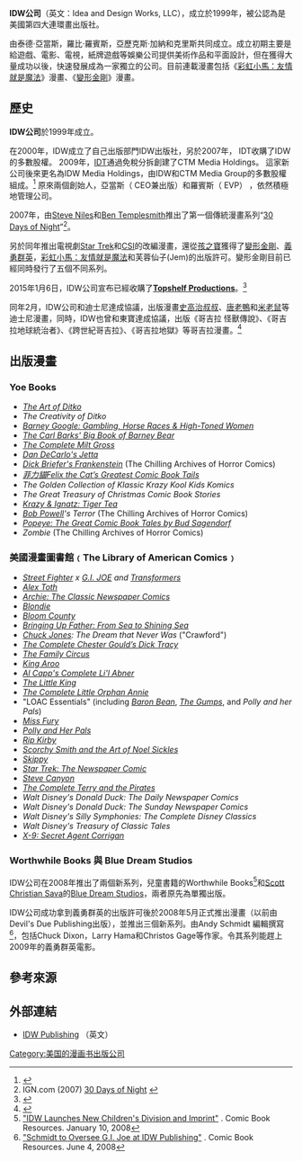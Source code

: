 '''IDW公司'''（英文：Idea and Design Works, LLC），成立於1999年，被公認為是美國第四大連環畫出版社。

由泰德·亞當斯，羅比·羅賓斯，亞歷克斯·加納和克里斯共同成立。成立初期主要是給遊戲、電影、電視，紙牌遊戲等娛樂公司提供美術作品和平面設計，但在獲得大量成功以後，快速發展成為一家獨立的公司。目前連載漫畫包括《[[彩虹小馬：友情就是魔法_(漫畫)|彩虹小馬：友情就是魔法]]》漫畫、《[[變形金剛_(IDW)|變形金剛]]》漫畫。

==歷史==
'''IDW公司'''於1999年成立。

在2000年，IDW成立了自己出版部門IDW出版社，另於2007年， IDT收購了IDW的多數股權。 2009年，[[IDT_Corp.|IDT]]通過免稅分拆創建了CTM Media Holdings。 這家新公司後來更名為IDW Media Holdings，由IDW和CTM Media Group的多數股權組成。<ref>{{cite web|url=http://www.ctmholdings.com/index.html|title=CTM HOLDINGS|author=|date=|work=ctmholdings.com|accessdate=31 December 2015|archive-url=https://web.archive.org/web/20160222162106/http://ctmholdings.com/index.html|archive-date=2016-02-22|dead-url=yes}}</ref>
原來兩個創始人，亞當斯（ CEO兼出版）和羅賓斯（ EVP） ，依然積極地管理公司。

2007年，由[[Steve_Niles|Steve Niles]]和[[Ben_Templesmith|Ben Templesmith]]推出了第一個傳統漫畫系列“[[30_Days_of_Night|30 Days of Night]]”<ref>IGN.com (2007) [http://movies.ign.com/objects/486/486900.html 30 Days of Night] {{Wayback|url=http://movies.ign.com/objects/486/486900.html |date=20120904194652 }}</ref>。

另於同年推出電視劇[[Star_Trek|Star Trek]]和[[CSI|CSI]]的改編漫畫，還從[[孩之寶|孩之寶]]獲得了[[變形金剛|變形金剛]]、[[義勇群英|義勇群英]]，[[彩虹小馬：友情就是魔法|彩虹小馬：友情就是魔法]]和芙蓉仙子(Jem)的出版許可。變形金剛目前已經同時發行了五個不同系列。

2015年1月6日，IDW公司宣布已經收購了'''[[Topshelf_Productions|Topshelf Productions]]'''。<ref>{{cite web|url=http://www.comicbookresources.com/?page=article&id=58242|title=IDW Publishing Acquires Top Shelf Productions|author=|date=|work=Comic Book Resources|accessdate=31 December 2015|archive-date=2016-08-22|archive-url=https://web.archive.org/web/20160822184919/http://www.comicbookresources.com/?page=article&id=58242|dead-url=no}}</ref>

同年2月，IDW公司和迪士尼達成協議，出版漫畫[[史高治叔叔|史高治叔叔]]、[[唐老鴨|唐老鴨]]和[[米老鼠|米老鼠]]等迪士尼漫畫，同時，IDW也曾和東寶達成協議，出版《哥吉拉 怪獸傳說》、《哥吉拉地球統治者》、《跨世紀哥吉拉》、《哥吉拉地獄》等哥吉拉漫畫。<ref>{{cite web|url=https://www.idwpublishing.com/disney-comics-stores-april-2015/|title=Disney Comics in Stores April 2015|author=|date=|work=IDW Publishing|accessdate=31 December 2015|archive-url=https://web.archive.org/web/20181214225210/http://www.idwpublishing.com/disney-comics-stores-april-2015/|archive-date=2018-12-14|dead-url=yes}}</ref>

==出版漫畫==
===Yoe Books===

*''[[Steve_Ditko|The Art of Ditko]]''
*''The Creativity of Ditko''
*''[[Barney_Google_and_Snuffy_Smith|Barney Google: Gambling, Horse Races & High-Toned Women]]''
*''[[List_of_non-Disney_comics_by_Carl_Barks|The Carl Barks' Big Book of Barney Bear]]''
*''[[Milt_Gross|The Complete Milt Gross]]''
*''[[Dan_DeCarlo|Dan DeCarlo's Jetta]]''
*''[[Dick_Briefer|Dick Briefer's Frankenstein]]'' (The Chilling Archives of Horror Comics)
*''[[菲力貓|菲力貓]][[Felix_the_Cat|Felix the Cat’s Greatest Comic Book Tails]]''
*''The Golden Collection of Klassic Krazy Kool Kids Komics''
*''The Great Treasury of Christmas Comic Book Stories''
*''[[Krazy_Kat|Krazy & Ignatz: Tiger Tea]]''
*''[[Bob_Powell|Bob Powell]]'s Terror'' (The Chilling Archives of Horror Comics)
*''[[Bud_Sagendorf|Popeye: The Great Comic Book Tales by Bud Sagendorf]]''
*''Zombie'' (The Chilling Archives of Horror Comics)

===美國漫畫圖書館﹙The Library of American Comics﹚===
*''[[Street_Fighter|Street Fighter]] x [[G.I._Joe_(comic)|G.I. JOE]] and [[Transformers|Transformers]]'' 
*''[[Alex_Toth|Alex Toth]]''
*''[[Archie_Andrews_(comics)|Archie: The Classic Newspaper Comics]]''
*''[[Blondie_(comic_strip)|Blondie]]''
*''[[Bloom_County|Bloom County]]''
*''[[Bringing_Up_Father|Bringing Up Father: From Sea to Shining Sea]]''
*''[[Chuck_Jones|Chuck Jones]]: The Dream that Never Was'' ("Crawford")
*''[[Dick_Tracy|The Complete Chester Gould’s Dick Tracy]]''
*''[[The_Family_Circus|The Family Circus]]''
*''[[King_Aroo|King Aroo]]''
*''[[Li'l_Abner|Al Capp's Complete Li'l Abner]]''
*''[[The_Little_King|The Little King]]''
*''[[Little_Orphan_Annie|The Complete Little Orphan Annie]]''
*"LOAC Essentials" (including ''[[Baron_Bean|Baron Bean]]'', ''[[The_Gumps|The Gumps]]'', and ''Polly and her Pals'')
*''[[Miss_Fury|Miss Fury]]''
*''[[Polly_and_Her_Pals|Polly and Her Pals]]''
*''[[Rip_Kirby|Rip Kirby]]''
*''[[Scorchy_Smith|Scorchy Smith and the Art of Noel Sickles]]''
*''[[Skippy_(comic_strip)|Skippy]]''
*''[[Star_trek#Comics|Star Trek: The Newspaper Comic]]''
*''[[Steve_Canyon|Steve Canyon]]''
*''[[Terry_and_the_Pirates_(comic_strip)|The Complete Terry and the Pirates]]''
* ''Walt Disney's Donald Duck: The Daily Newspaper Comics''
* ''Walt Disney's Donald Duck: The Sunday Newspaper Comics''
* ''Walt Disney's Silly Symphonies: The Complete Disney Classics''
* ''Walt Disney's Treasury of Classic Tales''
*''[[Secret_Agent_X-9|X-9: Secret Agent Corrigan]]''

===Worthwhile Books 與 Blue Dream Studios===
IDW公司在2008年推出了兩個新系列，兒童書籍的Worthwhile Books<ref>[http://www.comicbookresources.com/news/newsitem.cgi?id=12720 "IDW Launches New Children's Division and Imprint"] {{Wayback|url=http://www.comicbookresources.com/news/newsitem.cgi?id=12720 |date=20160303195711 }}. Comic Book Resources. January 10, 2008</ref>和[[Scott_Christian_Sava|Scott Christian Sava]]的[[Blue_Dream_Studios|Blue Dream Studios]]，兩者原先為單獨出版。

IDW公司成功拿到義勇群英的出版許可後於2008年5月正式推出漫畫（以前由Devil's Due Publishing出版），並推出三個新系列。由Andy Schmidt 編輯撰寫<ref>[http://www.comicbookresources.com/?id=16685&page=article "Schmidt to Oversee G.I. Joe at IDW Publishing"] {{Wayback|url=http://www.comicbookresources.com/?id=16685&page=article |date=20200424235055 }}. Comic Book Resources. June 4, 2008</ref>，包括Chuck Dixon，Larry Hama和Christos Gage等作家。令其系列能趕上2009年的義勇群英電影。

==參考來源==
{{Reflist}}

==外部連結==
* [http://www.idwpublishing.com/ IDW Publishing]{{Wayback|url=http://www.idwpublishing.com/ |date=20170514074822 }} （英文）


[[Category:美国的漫画书出版公司|Category:美国的漫画书出版公司]]